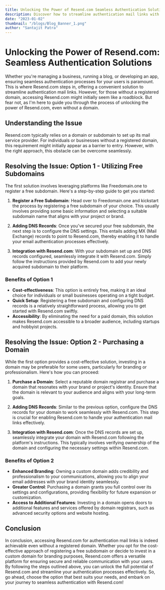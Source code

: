 ```yaml
---
title: Unlocking the Power of Resend.com Seamless Authentication Solutions
description: Discover how to streamline authentication mail links with Resend.com, even without a registered domain. Explore cost-effective options and seamless integration methods for enhanced communication and security.
date: "2023-01-02"
thumbnail: "/blogs/Blog_Banner_1.png"
author: "Santajit Patra"
---
```


# Unlocking the Power of Resend.com: Seamless Authentication Solutions

Whether you're managing a business, running a blog, or developing an app, ensuring seamless authentication processes for your users is paramount. This is where Resend.com steps in, offering a convenient solution to streamline authentication mail links. However, for those without a registered domain, accessing Resend.com might initially seem like a roadblock. But fear not, as I'm here to guide you through the process of unlocking the power of Resend.com, even without a domain.

## Understanding the Issue

Resend.com typically relies on a domain or subdomain to set up its mail service provider. For individuals or businesses without a registered domain, this requirement might initially appear as a barrier to entry. However, with the right approach, this obstacle can be overcome seamlessly.

## Resolving the Issue: Option 1 - Utilizing Free Subdomains

The first solution involves leveraging platforms like Freedomain.one to register a free subdomain. Here's a step-by-step guide to get you started:

1. **Register a Free Subdomain**: Head over to Freedomain.one and kickstart the process by registering a free subdomain of your choice. This usually involves providing some basic information and selecting a suitable subdomain name that aligns with your project or brand.

2. **Adding DNS Records**: Once you've secured your free subdomain, the next step is to configure the DNS settings. This entails adding MX (Mail Exchange) records to point to Resend.com, thereby enabling it to handle your email authentication processes effectively.

3. **Integration with Resend.com**: With your subdomain set up and DNS records configured, seamlessly integrate it with Resend.com. Simply follow the instructions provided by Resend.com to add your newly acquired subdomain to their platform.

### Benefits of Option 1

- **Cost-effectiveness**: This option is entirely free, making it an ideal choice for individuals or small businesses operating on a tight budget.
- **Quick Setup**: Registering a free subdomain and configuring DNS records is a relatively straightforward process, allowing you to get started with Resend.com swiftly.
- **Accessibility**: By eliminating the need for a paid domain, this solution makes Resend.com accessible to a broader audience, including startups and hobbyist projects.

## Resolving the Issue: Option 2 - Purchasing a Domain

While the first option provides a cost-effective solution, investing in a domain may be preferable for some users, particularly for branding or professionalism. Here's how you can proceed:

1. **Purchase a Domain**: Select a reputable domain registrar and purchase a domain that resonates with your brand or project's identity. Ensure that the domain is relevant to your audience and aligns with your long-term goals.

2. **Adding DNS Records**: Similar to the previous option, configure the DNS records for your domain to work seamlessly with Resend.com. This step is crucial for enabling Resend.com to handle your authentication mail links effectively.

3. **Integration with Resend.com**: Once the DNS records are set up, seamlessly integrate your domain with Resend.com following the platform's instructions. This typically involves verifying ownership of the domain and configuring the necessary settings within Resend.com.

### Benefits of Option 2

- **Enhanced Branding**: Owning a custom domain adds credibility and professionalism to your communications, allowing you to align your email addresses with your brand identity seamlessly.
- **Greater Control**: Purchasing a domain grants you full control over its settings and configurations, providing flexibility for future expansion or customization.
- **Access to Additional Features**: Investing in a domain opens doors to additional features and services offered by domain registrars, such as advanced security options and website hosting.

## Conclusion

In conclusion, accessing Resend.com for authentication mail links is indeed achievable even without a registered domain. Whether you opt for the cost-effective approach of registering a free subdomain or decide to invest in a custom domain for branding purposes, Resend.com offers a versatile platform for ensuring secure and reliable communication with your users. By following the steps outlined above, you can unlock the full potential of Resend.com and streamline your authentication processes effectively. So, go ahead, choose the option that best suits your needs, and embark on your journey to seamless authentication with Resend.com!
